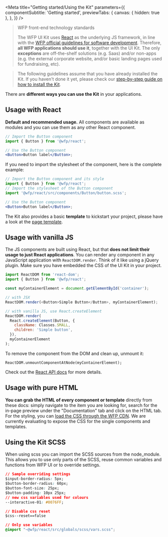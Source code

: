 
<Meta
  title="Getting started/Using the Kit"
  parameters={{
    componentSubtitle: 'Getting started',
    previewTabs: {
      canvas: { hidden: true },
    },
  }}
/>

> WFP front-end technology standards
>
> The WFP UI Kit uses [React](https://reactjs.org/) as the underlying JS framework, in line with the [WFP official guidelines for software development](https://newgo.wfp.org/documents/software-solutions-technology-stack). Therefore, **all WFP applications should use it**, together with the UI Kit. The only **exceptions** are off-the-shelf solutions (e.g. Saas) and/or non-apps (e.g. the external corporate website, and/or basic landing pages used for fundraising, etc).

> The following guidelines assume that you have already installed the Kit. If you haven't done it yet, please check our [step-by-step guide on how to install the Kit](https://uikit.wfp.org/docs/index.html?path=/docs/getting-started-installing-the-kit--page).

There are **different ways you can use the Kit** in your applications.

## Usage with React

**Default and recommended usage.** All components are available as modules and you can use them as any other React component.

```jsx
// Import the Button component
import { Button } from '@wfp/react';

// Use the Button component
<Button>Button label</Button>;
```

If you need to import the stylesheet of the component, here is the complete example:

```jsx
// Import the Button component and its style
import { Button } from '@wfp/react';
// Import the stylesheet of the Button component
import '@wfp/react/src/components/Button/button.scss';

// Use the Button component
<Button>Button label</Button>;
```

The Kit also provides a basic **template** to kickstart your project, please have a look at the [page template](https://uikit.wfp.org/docs/index.html?path=/docs/templates-application-page--default).

## Usage with vanilla JS

The JS components are built using React, but that **does not limit their usage
to just React applications**. You can render any component in any JavaScript
application with `ReactDOM.render`. Think of it like using a jQuery plugin.
Make sure you have embedded the CSS of the UI Kit in your project.

```js
import ReactDOM from 'react-dom';
import { Button } from '@wfp/react';

const myContainerElement = document.getElementById('container');

// with JSX
ReactDOM.render(<Button>Simple Button</Button>, myContainerElement);

// with vanilla JS, use React.createElement
ReactDOM.render(
  React.createElement(Button, {
    className: Classes.SMALL,
    children: 'Simple button',
  }),
  myContainerElement
);
```

To remove the component from the DOM and clean up, unmount it:

```
ReactDOM.unmountComponentAtNode(myContainerElement);
```

Check out the [React API docs](https://reactjs.org/docs/react-api.html) for more details.

## Usage with pure HTML

**You can grab the HTML of every component or template** directly from these docs: simply navigate to the item you are looking for, search for the in-page preview under the "Documentation" tab and click on the HTML tab. For the styling, you can [load the CSS through the WFP CDN](https://uikit.wfp.org/docs/index.html?path=/docs/getting-started-installing-the-kit--page#3-load-the-css). We are currently evaluating to expose the CSS for the single components and templates.

## Using the Kit SCSS

When using scss you can import the SCSS sources from the node_module.
This allows you to use only parts of the SCSS, reuse common variables
and functions from WFP UI or to override settings.

```css
// Sample overriding settings
$input-border-radius: 5px;
$button-border-radius: 60px;
$button-font-size: 25px;
$button-padding: 10px 25px;
// new css variables used for colours
--interactive-01: #0076FF;

// Disable css reset
$css--reset==false

// Only use variables
@import "~@wfp/react/src/globals/scss/vars.scss";
```

